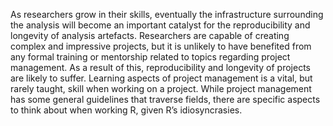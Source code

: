 As researchers grow in their skills, eventually the infrastructure surrounding the analysis will become an important catalyst for the reproducibility and longevity of analysis artefacts. 
Researchers are capable of creating complex and impressive projects, but it is unlikely to have benefited from any formal training or mentorship related to topics regarding project management. 
As a result of this, reproducibility and longevity of projects are likely to suffer. Learning aspects of project management is a vital, but rarely taught, skill when working on a project. 
While project management has some general guidelines that traverse fields, there are specific aspects to think about when working R, given R's idiosyncrasies.
